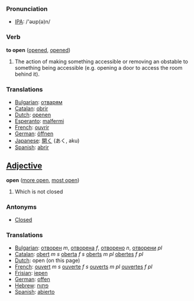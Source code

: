=== Pronunciation ===

*[[w:IPA|IPA]]: /'&#601;&#650;p(&#601;)n/

=== Verb ===

'''to open''' ([[opened]], [[opened]])

# The action of making something accessible or removing an obstable to something being accessible (e.g. opening a door to access the room behind it).

=== Translations ===
*[[Bulgarian]]: [[отварям]]
*[[Catalan]]: [[obrir]]
*[[Dutch]]: [[openen]]
*[[Esperanto]]: [[malfermi]]
*[[French]]: [[ouvrir]]
*[[German]]: [[öffnen]]
*[[Japanese]]: [[開く]] (あく, aku)
*[[Spanish]]: [[abrir]]

==[[Adjective]]==

'''open''' ([[more open]], [[most open]])

#Which is not closed

===Antonyms===
*[[Closed]]

===Translations===
*[[Bulgarian]]: [[отворен]] ''m'', [[отворена]] ''f'', [[отворено]] ''n'', [[отворени]] ''pl''
*[[Catalan]]: [[obert]] ''m'' ''s'' [[oberta]] ''f'' ''s'' [[oberts]] ''m'' ''pl'' [[obertes]] ''f'' ''pl''
*[[Dutch]]: open (on this page)
*[[French]]: [[ouvert]] ''m'' ''s'' [[ouverte]] ''f'' ''s'' [[ouverts]] ''m'' ''pl'' [[ouvertes]] ''f'' ''pl''
*[[Frisian]]: [[iepen]]
*[[German]]: [[offen]]
*[[Hebrew]]:  [[פתוח]]
*[[Spanish]]: [[abierto]]